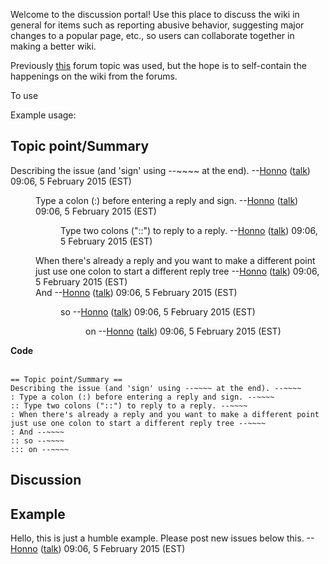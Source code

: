 Welcome to the discussion portal! Use this place to discuss the wiki in general for items such as reporting abusive behavior, suggesting major changes to a popular page, etc., so users can collaborate together in making a better wiki.

Previously [http://redeclipse.net/forum/viewtopic.php?f=4&t=278 this] forum topic was used, but the hope is to self-contain the happenings on the wiki from the forums.

To use
<div class="mw-collapsible mw-collapsed">
Example usage:
<div class="mw-collapsible-content">
== Topic point/Summary ==
Describing the issue (and 'sign' using <nowiki>--~~~~</nowiki> at the end). --[[User:Honno|Honno]] ([[User talk:Honno|talk]]) 09:06, 5 February 2015 (EST)
: Type a colon (:) before entering a reply and sign. --[[User:Honno|Honno]] ([[User talk:Honno|talk]]) 09:06, 5 February 2015 (EST)
:: Type two colons ("::") to reply to a reply. --[[User:Honno|Honno]] ([[User talk:Honno|talk]]) 09:06, 5 February 2015 (EST)
: When there's already a reply and you want to make a different point just use one colon to start a different reply tree --[[User:Honno|Honno]] ([[User talk:Honno|talk]]) 09:06, 5 February 2015 (EST)
: And --[[User:Honno|Honno]] ([[User talk:Honno|talk]]) 09:06, 5 February 2015 (EST)
:: so --[[User:Honno|Honno]] ([[User talk:Honno|talk]]) 09:06, 5 February 2015 (EST)
::: on --[[User:Honno|Honno]] ([[User talk:Honno|talk]]) 09:06, 5 February 2015 (EST)


'''Code'''
 <nowiki>
== Topic point/Summary ==
Describing the issue (and 'sign' using --~~~~ at the end). --~~~~
: Type a colon (:) before entering a reply and sign. --~~~~
:: Type two colons ("::") to reply to a reply. --~~~~
: When there's already a reply and you want to make a different point just use one colon to start a different reply tree --~~~~
: And --~~~~
:: so --~~~~
::: on --~~~~
</nowiki>
</div>
</div>

== Discussion ==

== Example ==
Hello, this is just a humble example. Please post new issues below this. --[[User:Honno|Honno]] ([[User talk:Honno|talk]]) 09:06, 5 February 2015 (EST)